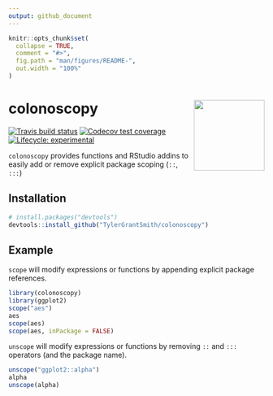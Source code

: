 ```yaml
---
output: github_document
---
```


<!-- README.md is generated from README.Rmd. Please edit that file -->

```r
knitr::opts_chunk$set(
  collapse = TRUE,
  comment = "#>",
  fig.path = "man/figures/README-",
  out.width = "100%"
)
```

# colonoscopy <img src='man/figures/logo.png' align="right" height="139" />

<!-- badges: start -->
[![Travis build status](https://travis-ci.org/TylerGrantSmith/colonoscopy.svg?branch=master)](https://travis-ci.org/TylerGrantSmith/colonoscopy)
[![Codecov test coverage](https://codecov.io/gh/TylerGrantSmith/colonoscopy/branch/master/graph/badge.svg)](https://codecov.io/gh/TylerGrantSmith/colonoscopy?branch=master)
[![Lifecycle: experimental](https://img.shields.io/badge/lifecycle-experimental-orange.svg)](https://www.tidyverse.org/lifecycle/#experimental)
<!-- badges: end -->

`colonoscopy` provides functions and RStudio addins to easily add or remove explicit package scoping (`::`, `:::`)

## Installation

``` r
# install.packages("devtools")
devtools::install_github("TylerGrantSmith/colonoscopy")
```
## Example

`scope` will modify expressions or functions by appending explicit package references.
```r
library(colonoscopy)
library(ggplot2)
scope("aes")
aes
scope(aes)
scope(aes, inPackage = FALSE)
```
`unscope` will modify expressions or functions by removing `::` and `:::` operators (and the package name).

```r
unscope("ggplot2::alpha")
alpha
unscope(alpha)
```
